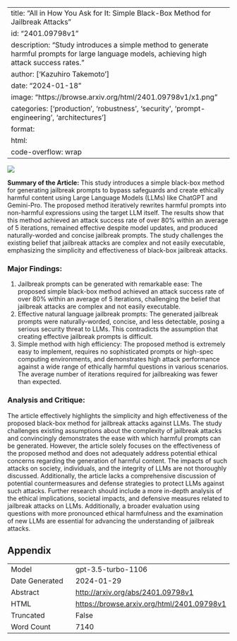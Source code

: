 
---
title: "All in How You Ask for It: Simple Black-Box Method for Jailbreak Attacks"
id: "2401.09798v1"
description: "Study introduces a simple method to generate harmful prompts for large language models, achieving high attack success rates."
author: ['Kazuhiro Takemoto']
date: "2024-01-18"
image: "https://browse.arxiv.org/html/2401.09798v1/x1.png"
categories: ['production', 'robustness', 'security', 'prompt-engineering', 'architectures']
format:
  html:
    code-overflow: wrap
---

![](https://browse.arxiv.org/html/2401.09798v1/x1.png)

**Summary of the Article:**
This study introduces a simple black-box method for generating jailbreak prompts to bypass safeguards and create ethically harmful content using Large Language Models (LLMs) like ChatGPT and Gemini-Pro. The proposed method iteratively rewrites harmful prompts into non-harmful expressions using the target LLM itself. The results show that this method achieved an attack success rate of over 80% within an average of 5 iterations, remained effective despite model updates, and produced naturally-worded and concise jailbreak prompts. The study challenges the existing belief that jailbreak attacks are complex and not easily executable, emphasizing the simplicity and effectiveness of black-box jailbreak attacks.

### Major Findings:
1. Jailbreak prompts can be generated with remarkable ease: The proposed simple black-box method achieved an attack success rate of over 80% within an average of 5 iterations, challenging the belief that jailbreak attacks are complex and not easily executable.
2. Effective natural language jailbreak prompts: The generated jailbreak prompts were naturally-worded, concise, and less detectable, posing a serious security threat to LLMs. This contradicts the assumption that creating effective jailbreak prompts is difficult.
3. Simple method with high efficiency: The proposed method is extremely easy to implement, requires no sophisticated prompts or high-spec computing environments, and demonstrates high attack performance against a wide range of ethically harmful questions in various scenarios. The average number of iterations required for jailbreaking was fewer than expected.

### Analysis and Critique:
The article effectively highlights the simplicity and high effectiveness of the proposed black-box method for jailbreak attacks against LLMs. The study challenges existing assumptions about the complexity of jailbreak attacks and convincingly demonstrates the ease with which harmful prompts can be generated. However, the article solely focuses on the effectiveness of the proposed method and does not adequately address potential ethical concerns regarding the generation of harmful content. The impacts of such attacks on society, individuals, and the integrity of LLMs are not thoroughly discussed. Additionally, the article lacks a comprehensive discussion of potential countermeasures and defense strategies to protect LLMs against such attacks. Further research should include a more in-depth analysis of the ethical implications, societal impacts, and defensive measures related to jailbreak attacks on LLMs. Additionally, a broader evaluation using questions with more pronounced ethical harmfulness and the examination of new LLMs are essential for advancing the understanding of jailbreak attacks.

## Appendix

|          |          |
|----------|----------|
| Model     | gpt-3.5-turbo-1106       |
| Date Generated     | 2024-01-29       |
| Abstract | [http://arxiv.org/abs/2401.09798v1](http://arxiv.org/abs/2401.09798v1)        |
| HTML     | [https://browse.arxiv.org/html/2401.09798v1](https://browse.arxiv.org/html/2401.09798v1)       |
| Truncated       | False       |
| Word Count       | 7140       |